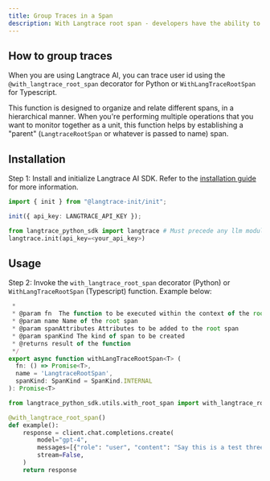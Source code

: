 ```yaml
---
title: Group Traces in a Span
description: With Langtrace root span - developers have the ability to group related operations together as a trace
---
```


## How to group traces

When you are using Langtrace AI, you can trace user id using the `@with_langtrace_root_span` decorator for Python or `WithLangTraceRootSpan` for Typescript.

This function is designed to organize and relate different spans, in a hierarchical manner. When you're performing multiple operations that you want to monitor together as a unit, this function helps by establishing a "parent" (`LangtraceRootSpan` or whatever is passed to name) span.

## Installation

Step 1: Install and initialize Langtrace AI SDK. Refer to the [installation guide](/quickstart) for more information.

<CodeGroup>

```typescript Typescript
import { init } from "@langtrace-init/init";

init({ api_key: LANGTRACE_API_KEY });
```

```python Python
from langtrace_python_sdk import langtrace # Must precede any llm module imports
langtrace.init(api_key=<your_api_key>)
```

</CodeGroup>

## Usage

Step 2: Invoke the `with_langtrace_root_span` decorator (Python) or `WithLangTraceRootSpan` (Typescript) function. Example below:

<CodeGroup>

```typescript Typescript
 *
 * @param fn  The function to be executed within the context of the root span
 * @param name Name of the root span
 * @param spanAttributes Attributes to be added to the root span
 * @param spanKind The kind of span to be created
 * @returns result of the function
 */
export async function withLangTraceRootSpan<T> (
  fn: () => Promise<T>,
  name = 'LangtraceRootSpan',
  spanKind: SpanKind = SpanKind.INTERNAL
): Promise<T>
```

```python Python
from langtrace_python_sdk.utils.with_root_span import with_langtrace_root_span

@with_langtrace_root_span()
def example():
    response = client.chat.completions.create(
        model="gpt-4",
        messages=[{"role": "user", "content": "Say this is a test three times"}],
        stream=False,
    )
    return response
```

</CodeGroup>
